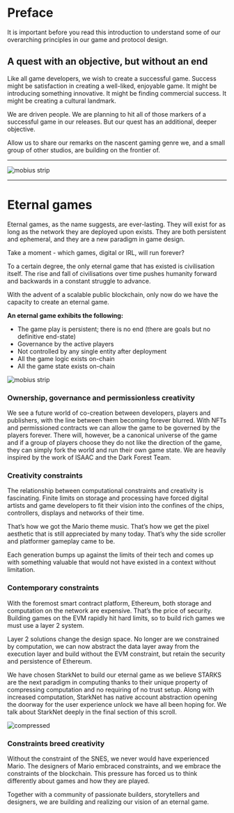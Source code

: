 
# Preface

<Callout emoji="👾">
  It is important before you read this introduction to understand some of our
  overarching principles in our game and protocol design.
</Callout>

## A quest with an objective, but without an end

Like all game developers, we wish to create a successful game. Success might be satisfaction in creating a well-liked, enjoyable game. It might be introducing something innovative. It might be finding commercial success. It might be creating a cultural landmark.

We are driven people. We are planning to hit all of those markers of a successful game in our releases. But our quest has an additional, deeper objective.

Allow us to share our remarks on the nascent gaming genre we, and a small group of other studios, are building on the frontier of.

---

![mobius strip](static/img/mobius-minimal.png)

---

# Eternal games

Eternal games, as the name suggests, are ever-lasting. They will exist for as long as the network they are deployed upon exists. They are both persistent and ephemeral, and they are a new paradigm in game design.

Take a moment - which games, digital or IRL, will run forever?

To a certain degree, the only eternal game that has existed is civilisation itself. The rise and fall of civilisations over time pushes humanity forward and backwards in a constant struggle to advance.

With the advent of a scalable public blockchain, only now do we have the capacity to create an eternal game.

**An eternal game exhibits the following:**

- The game play is persistent; there is no end (there are goals but no definitive end-state)
- Governance by the active players
- Not controlled by any single entity after deployment
- All the game logic exists on-chain
- All the game state exists on-chain

![mobius strip](/static/img/game/eternal.png)

### Ownership, governance and permissionless creativity

We see a future world of co-creation between developers, players and publishers, with the line between them becoming forever blurred. With NFTs and permissioned contracts we can allow the game to be governed by the players forever. There will, however, be a canonical universe of the game and if a group of players choose they do not like the direction of the game, they can simply fork the world and run their own game state. We are heavily inspired by the work of ISAAC and the Dark Forest Team.

### Creativity constraints

The relationship between computational constraints and creativity is fascinating. Finite limits on storage and processing have forced digital artists and game developers to fit their vision into the confines of the chips, controllers, displays and networks of their time.

That’s how we got the Mario theme music. That’s how we get the pixel aesthetic that is still appreciated by many today. That’s why the side scroller and platformer gameplay came to be.

Each generation bumps up against the limits of their tech and comes up with something valuable that would not have existed in a context without limitation.

### Contemporary constraints

With the foremost smart contract platform, Ethereum, both storage and computation on the network are expensive. That’s the price of security. Building games on the EVM rapidly hit hard limits, so to build rich games we must use a layer 2 system.

Layer 2 solutions change the design space. No longer are we constrained by computation, we can now abstract the data layer away from the execution layer and build without the EVM constraint, but retain the security and persistence of Ethereum.

We have chosen StarkNet to build our eternal game as we believe STARKS are the next paradigm in computing thanks to their unique property of compressing computation and no requiring of no trust setup. Along with increased computation, StarkNet has native account abstraction opening the doorway for the user experience unlock we have all been hoping for. We talk about StarkNet deeply in the final section of this scroll.

![compressed](/static/img/game/compressed.png)

### Constraints breed creativity

Without the constraint of the SNES, we never would have experienced Mario. The designers of Mario embraced constraints, and we embrace the constraints of the blockchain. This pressure has forced us to think differently about games and how they are played.

Together with a community of passionate builders, storytellers and designers, we are building and realizing our vision of an eternal game.

